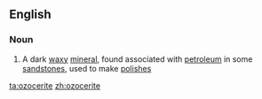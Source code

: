 ==English==

===Noun===
{{en-noun}}

# A dark [[waxy]] [[mineral]], found associated with [[petroleum]] in some [[sandstone]]s, used to make [[polish]]es

[[ta:ozocerite]]
[[zh:ozocerite]]